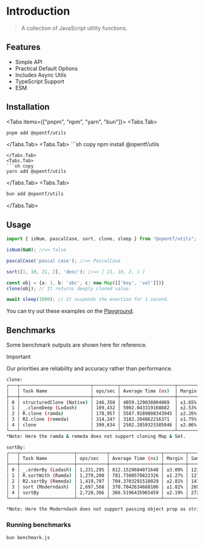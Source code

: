 
# Introduction

> A collection of JavaScript utility functions.

## Features

- Simple API
- Practical Default Options
- Includes Async Utils
- TypeScript Support
- ESM

## Installation

<Tabs items={["pnpm", "npm", "yarn", "bun"]}>
  <Tabs.Tab>
  ```sh copy 
  pnpm add @opentf/utils 
  ```
  </Tabs.Tab>
  <Tabs.Tab>
      ```sh copy 
  npm install @opentf/utils 
  ```
  </Tabs.Tab>
  <Tabs.Tab>
  ```sh copy 
  yarn add @opentf/utils 
  ```
  </Tabs.Tab>
  <Tabs.Tab>
  ```sh copy 
  bun add @opentf/utils 
  ```
  </Tabs.Tab>
</Tabs>

## Usage

```ts
import { isNum, pascalCase, sort, clone, sleep } from "@opentf/utils";

isNum(NaN); //=> false

pascalCase('pascal case'); //=> PascalCase

sort([1, 10, 21, 2], 'desc'); //=> [ 21, 10, 2, 1 ]

const obj = {a: 1, b: 'abc', c: new Map([['key', 'val']])}
clone(obj); // It returns deeply cloned value.

await sleep(1000); // It suspends the exection for 1 second.
```

<Callout type="default">

You can try out these examples on the [Playground](/playground).

</Callout>

## Benchmarks

Some benchmark outputs are shown here for reference.

> [!IMPORTANT]  
> Our priorities are reliability and accuracy rather than performance.

```sh
clone:
┌───┬──────────────────────────┬─────────┬────────────────────┬────────┬─────────┐
│   │ Task Name                │ ops/sec │ Average Time (ns)  │ Margin │ Samples │
├───┼──────────────────────────┼─────────┼────────────────────┼────────┼─────────┤
│ 0 │ structuredClone (Native) │ 246,358 │ 4059.129038804869  │ ±1.65% │ 24636   │
│ 1 │ _.cloneDeep (Lodash)     │ 169,432 │ 5902.043319168882  │ ±2.53% │ 16944   │
│ 2 │ R.clone (ramda)          │ 178,957 │ 5587.9189808343945 │ ±2.26% │ 17897   │
│ 3 │ R2.clone (remeda)        │ 314,247 │ 3182.204862216371  │ ±1.75% │ 31426   │
│ 4 │ clone                    │ 399,634 │ 2502.2859323385046 │ ±2.06% │ 39964   │
└───┴──────────────────────────┴─────────┴────────────────────┴────────┴─────────┘
*Note: Here the ramda & remeda does not support cloning Map & Set.

sortBy:
┌───┬────────────────────┬───────────┬───────────────────┬────────┬─────────┐
│   │ Task Name          │ ops/sec   │ Average Time (ns) │ Margin │ Samples │
├───┼────────────────────┼───────────┼───────────────────┼────────┼─────────┤
│ 0 │ _.orderBy (Lodash) │ 1,231,295 │ 812.1529684071648 │ ±3.09% │ 123130  │
│ 1 │ R.sortWith (Ramda) │ 1,279,200 │ 781.7380570822326 │ ±2.27% │ 127921  │
│ 2 │ R2.sortBy (Remeda) │ 1,419,707 │ 704.3703291518029 │ ±2.81% │ 141971  │
│ 3 │ sort (Moderndash)  │ 2,697,568 │ 370.7042634668106 │ ±1.82% │ 269757  │
│ 4 │ sortBy             │ 2,728,366 │ 366.5196435965459 │ ±2.19% │ 272837  │
└───┴────────────────────┴───────────┴───────────────────┴────────┴─────────┘

*Note: Here the Moderndash does not support passing object prop as string.

```

### Running benchmarks

```sh
bun benchmark.js
```

